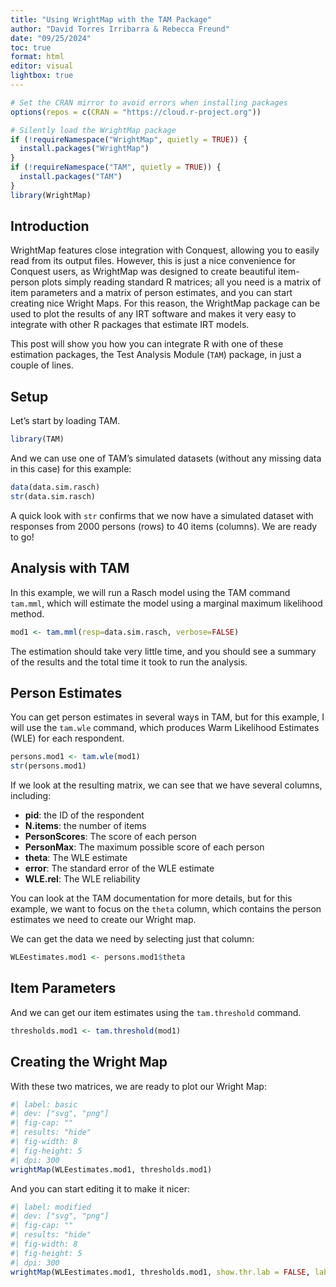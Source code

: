 ```yaml
---
title: "Using WrightMap with the TAM Package"
author: "David Torres Irribarra & Rebecca Freund"
date: "09/25/2024"
toc: true
format: html
editor: visual
lightbox: true
---
```


```r
# Set the CRAN mirror to avoid errors when installing packages
options(repos = c(CRAN = "https://cloud.r-project.org"))

# Silently load the WrightMap package
if (!requireNamespace("WrightMap", quietly = TRUE)) {
  install.packages("WrightMap")
}
if (!requireNamespace("TAM", quietly = TRUE)) {
  install.packages("TAM")
}
library(WrightMap)
```

## Introduction

WrightMap features close integration with Conquest, allowing you to easily read from its output files. However, this is just a nice convenience for Conquest users, as WrightMap was designed to create beautiful item-person plots simply reading standard R matrices; all you need is a matrix of item parameters and a matrix of person estimates, and you can start creating nice Wright Maps. For this reason, the WrightMap package can be used to plot the results of any IRT software and makes it very easy to integrate with other R packages that estimate IRT models.

This post will show you how you can integrate R with one of these estimation packages, the Test Analysis Module (`TAM`) package, in just a couple of lines.

## Setup

Let's start by loading TAM.

```r
library(TAM)
```

And we can use one of TAM's simulated datasets (without any missing data in this case) for this example:

```r
data(data.sim.rasch)
str(data.sim.rasch)
```

A quick look with `str` confirms that we now have a simulated dataset with responses from 2000 persons (rows) to 40 items (columns). We are ready to go!

## Analysis with TAM

In this example, we will run a Rasch model using the TAM command `tam.mml`, which will estimate the model using a marginal maximum likelihood method.

```r
mod1 <- tam.mml(resp=data.sim.rasch, verbose=FALSE)
```

The estimation should take very little time, and you should see a summary of the results and the total time it took to run the analysis.

## Person Estimates

You can get person estimates in several ways in TAM, but for this example, I will use the `tam.wle` command, which produces Warm Likelihood Estimates (WLE) for each respondent.

```r
persons.mod1 <- tam.wle(mod1)
str(persons.mod1)
```

If we look at the resulting matrix, we can see that we have several columns, including:

- **pid**: the ID of the respondent
- **N.items**: the number of items
- **PersonScores**: The score of each person
- **PersonMax**: The maximum possible score of each person
- **theta**: The WLE estimate
- **error**: The standard error of the WLE estimate
- **WLE.rel**: The WLE reliability

You can look at the TAM documentation for more details, but for this example, we want to focus on the `theta` column, which contains the person estimates we need to create our Wright map.

We can get the data we need by selecting just that column:

```r
WLEestimates.mod1 <- persons.mod1$theta
```

## Item Parameters

And we can get our item estimates using the `tam.threshold` command.

```r
thresholds.mod1 <- tam.threshold(mod1)
```

## Creating the Wright Map

With these two matrices, we are ready to plot our Wright Map:

```r
#| label: basic
#| dev: ["svg", "png"]
#| fig-cap: ""
#| results: "hide"
#| fig-width: 8
#| fig-height: 5
#| dpi: 300
wrightMap(WLEestimates.mod1, thresholds.mod1)
```

And you can start editing it to make it nicer:

```r
#| label: modified
#| dev: ["svg", "png"]
#| fig-cap: ""
#| results: "hide"
#| fig-width: 8
#| fig-height: 5
#| dpi: 300
wrightMap(WLEestimates.mod1, thresholds.mod1, show.thr.lab = FALSE, label.items = c(1:40), label.items.rows = 3)
```